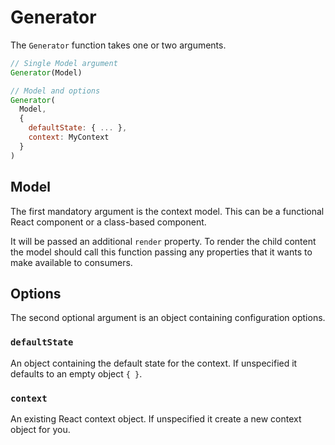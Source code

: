 
# Generator

The `Generator` function takes one or two arguments.

```js
// Single Model argument
Generator(Model)

// Model and options
Generator(
  Model,
  {
    defaultState: { ... },
    context: MyContext
  }
)
```

## Model

The first mandatory argument is the context model.  This can be a functional
React component or a class-based component.

It will be passed an additional `render` property.  To render the child content
the model should call this function passing any properties that it wants to
make available to consumers.

<Snippet
  file="Model.js"
/>

## Options

The second optional argument is an object containing configuration options.

### `defaultState`

An object containing the default state for the context.  If unspecified it
defaults to an empty object `{ }`.

### `context`

An existing React context object.  If unspecified it create a new context
object for you.

